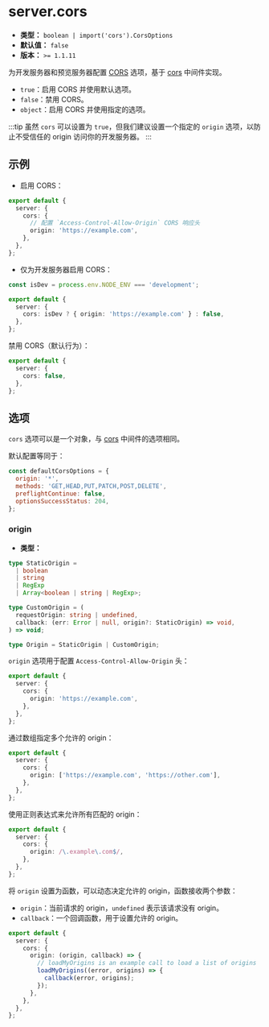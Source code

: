 # server.cors

- **类型：** `boolean | import('cors').CorsOptions`
- **默认值：** `false`
- **版本：** `>= 1.1.11`

为开发服务器和预览服务器配置 [CORS](https://developer.mozilla.org/zh-CN/docs/Web/HTTP/CORS) 选项，基于 [cors](https://github.com/expressjs/cors) 中间件实现。

- `true`：启用 CORS 并使用默认选项。
- `false`：禁用 CORS。
- `object`：启用 CORS 并使用指定的选项。

:::tip
虽然 `cors` 可以设置为 `true`，但我们建议设置一个指定的 `origin` 选项，以防止不受信任的 origin 访问你的开发服务器。
:::

## 示例

- 启用 CORS：

```ts title="rsbuild.config.ts"
export default {
  server: {
    cors: {
      // 配置 `Access-Control-Allow-Origin` CORS 响应头
      origin: 'https://example.com',
    },
  },
};
```

- 仅为开发服务器启用 CORS：

```ts title="rsbuild.config.ts"
const isDev = process.env.NODE_ENV === 'development';

export default {
  server: {
    cors: isDev ? { origin: 'https://example.com' } : false,
  },
};
```

禁用 CORS（默认行为）：

```ts title="rsbuild.config.ts"
export default {
  server: {
    cors: false,
  },
};
```

## 选项

`cors` 选项可以是一个对象，与 [cors](https://github.com/expressjs/cors) 中间件的选项相同。

默认配置等同于：

```js
const defaultCorsOptions = {
  origin: '*',
  methods: 'GET,HEAD,PUT,PATCH,POST,DELETE',
  preflightContinue: false,
  optionsSuccessStatus: 204,
};
```

### origin

- **类型：**

```ts
type StaticOrigin =
  | boolean
  | string
  | RegExp
  | Array<boolean | string | RegExp>;

type CustomOrigin = (
  requestOrigin: string | undefined,
  callback: (err: Error | null, origin?: StaticOrigin) => void,
) => void;

type Origin = StaticOrigin | CustomOrigin;
```

`origin` 选项用于配置 `Access-Control-Allow-Origin` 头：

```ts title="rsbuild.config.ts"
export default {
  server: {
    cors: {
      origin: 'https://example.com',
    },
  },
};
```

通过数组指定多个允许的 origin：

```ts title="rsbuild.config.ts"
export default {
  server: {
    cors: {
      origin: ['https://example.com', 'https://other.com'],
    },
  },
};
```

使用正则表达式来允许所有匹配的 origin：

```ts title="rsbuild.config.ts"
export default {
  server: {
    cors: {
      origin: /\.example\.com$/,
    },
  },
};
```

将 `origin` 设置为函数，可以动态决定允许的 origin，函数接收两个参数：

- `origin`：当前请求的 origin，`undefined` 表示该请求没有 origin。
- `callback`：一个回调函数，用于设置允许的 origin。

```ts title="rsbuild.config.ts"
export default {
  server: {
    cors: {
      origin: (origin, callback) => {
        // loadMyOrigins is an example call to load a list of origins
        loadMyOrigins((error, origins) => {
          callback(error, origins);
        });
      },
    },
  },
};
```
